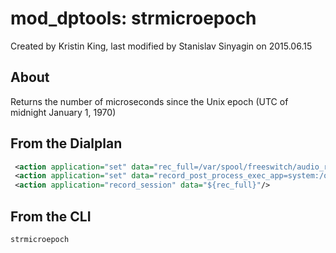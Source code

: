 
# mod_dptools: strmicroepoch 

 Created by  Kristin King, last modified by  Stanislav Sinyagin on 2015.06.15

## About

Returns the number of microseconds since the Unix epoch (UTC of midnight January 1, 1970)

## From the Dialplan

```xml
 <action application="set" data="rec_full=/var/spool/freeswitch/audio_rec/${strmicroepoch()}_${uuid}.wav"/>
 <action application="set" data="record_post_process_exec_app=system:/opt/scripts/proc_record ${rec_full}"/>
 <action application="record_session" data="${rec_full}"/>
```

  
## From the CLI

```xml
strmicroepoch
```

  

